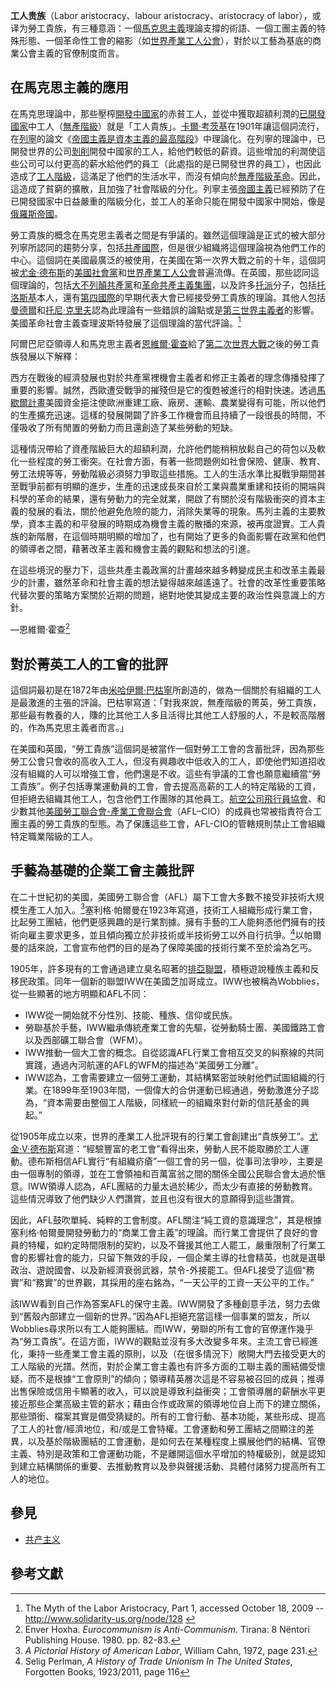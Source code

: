 '''工人贵族'''（Labor aristocracy、labour aristocracy、aristocracy of labor），或译为勞工貴族，有三種意涵：一個[[馬克思主義|馬克思主義]]理論支撐的術語、一個工團主義的特殊形態、一個革命性工會的縮影（如[[世界產業工人公會|世界產業工人公會]]），對於以工藝為基底的商業公會主義的官僚制度而言。

==在馬克思主義的應用==
{{马克思主义}}

在馬克思理論中，那些壓榨[[发展中国家|開發中國家]]的赤貧工人，並從中獲取超額利潤的[[已開發國家|已開發國家]]中工人（[[無產階級|無產階級]]）就是「工人貴族」。[[卡爾·考茨基|卡爾·考茨基]]在1901年讓這個詞流行，在[[列寧|列寧]]的論文《[[帝國主義是資本主義的最高階段|帝國主義是資本主義的最高階段]]》中理論化。在列寧的理論中，已開發世界的公司[[剝削|剝削]]開發中國家的工人，給他們較低的薪資。這些增加的利潤使這些公司可以付更高的薪水給他們的員工（此處指的是已開發世界的員工），也因此造成了[[工人階級|工人階級]]，這滿足了他們的生活水平，而沒有傾向於[[無產階級革命|無產階級革命]]。因此，這造成了貧窮的擴散，且加強了社會階級的分化。列寧主張[[帝國主義|帝國主義]]已經預防了在已開發國家中日益嚴重的階級分化，並工人的革命只能在開發中國家中開始，像是[[俄羅斯帝國|俄羅斯帝國]]。

勞工貴族的概念在馬克思主義者之間是有爭議的。雖然這個理論是正式的被大部分列寧所認同的趨勢分享，包括[[第三国际|共產國際]]，但是很少組織將這個理論視為他們工作的中心。這個詞在美國最廣泛的被使用，在美國在第一次界大戰之前的十年，這個詞被[[尤金·V·德布斯|尤金·德布斯]]的[[美國社會黨|美國社會黨]]和[[世界產業工人公會|世界產業工人公會]]普遍流傳。在英國，那些認同這個理論的，包括[[大不列顛共產黨|大不列顛共產黨]]和[[革命共产主义团体_(英国)|革命共產主義集團]]，以及許多[[托洛茨基主义|托派]]分子，包括[[列夫·达维多维奇·托洛茨基|托洛斯基]]本人，還有[[第四國際|第四國際]]的早期代表大會已經接受勞工貴族的理論。其他人包括[[厄內斯特·曼德爾|曼德爾]]和[[托尼·克里夫|托尼·克里夫]]認為此理論有一些錯誤的論點或是[[第三世界主義|第三世界主義者]]的影響。美國革命社會主義查理波斯特發展了這個理論的當代評論。<ref>The Myth of the Labor Aristocracy, Part 1, accessed October 18, 2009 -- http://www.solidarity-us.org/node/128 {{Wayback|url=http://www.solidarity-us.org/node/128 |date=20170828153323 }}</ref>

阿爾巴尼亞領導人和馬克思主義者[[恩維爾·霍查|恩維爾·霍查]]給了[[第二次世界大戰|第二次世界大戰]]之後的勞工貴族發展以下解釋：

西方在戰後的經濟發展也對於共產黨裡機會主義者和修正主義者的理念傳播發揮了重要的影響。誠然，西歐遭受戰爭的摧殘但是它的復甦被進行的相對快速。透過[[馬歇爾計畫|馬歇爾計畫]]美國資金挹注使歐洲重建工廠、廠房、運輸、農業變得有可能，所以他們的生產擴充迅速。這樣的發展開闢了許多工作機會而且持續了一段很長的時間，不僅吸收了所有閒置的勞動力而且還創造了某些勞動的短缺。

這種情況帶給了資產階級巨大的超額利潤，允許他們能稍稍放鬆自己的荷包以及軟化一些程度的勞工衝突。在社會方面，有著一些問題例如社會保險、健康、教育、勞工法規等等，勞動階級必須努力爭取這些措施。工人的生活水準比擬戰爭期間甚至戰爭前都有明顯的進步，生產的迅速成長來自於工業與農業重建和技術的開端與科學的革命的結果，還有勞動力的完全就業，開啟了有關於沒有階級衝突的資本主義的發展的看法，關於他避免危險的能力，消除失業等的現象。馬列主義的主要教學，資本主義的和平發展的時期成為機會主義的散播的來源，被再度證實。工人貴族的新階層，在這個時期明顯的增加了，也有開始了更多的負面影響在政黨和他們的領導者之間，藉著改革主義和機會主義的觀點和想法的引進。

在這些境況的壓力下，這些共產主義政黨的計畫越來越多轉變成民主和改革主義最少的計畫，雖然革命和社會主義的想法變得越來越遙遠了。社會的改革性重要策略代替次要的策略方案關於近期的問題，絕對地使其變成主要的政治性與意識上的方針。

—恩維爾·霍查<ref>Enver Hoxha. ''Eurocommunism is Anti-Communism''. Tirana: 8 Nëntori Publishing House. 1980. pp. 82-83.</ref>

==對於菁英工人的工會的批評==
這個詞最初是在1872年由[[米哈伊尔·亚历山德罗维奇·巴枯宁|米哈伊爾·巴枯寧]]所創造的，做為一個關於有組織的工人是最激進的主張的評論。巴枯寧寫道：「對我來說，無產階級的菁英，勞工貴族，那些最有教養的人，賺的比其他工人多且活得比其他工人舒服的人，不是較高階層的，作為馬克思主義者而言。」

在美國和英國，“勞工貴族”這個詞是被當作一個對勞工工會的含蓄批評，因為那些勞工公會只會收的高收入工人，但沒有興趣收中低收入的工人，即使他們知道招收沒有組織的人可以增強工會，他們還是不收。這些有爭議的工會也願意繼續當“勞工貴族”。例子包括專業運動員的工會，會去提高高薪的工人的特定階級的工資，但拒絕去組織其他工人，包含他們工作團隊的其他員工。[[航空公司飛行員協會|航空公司飛行員協會]]、{{link-en|演員工會|Screen Actors Guild}}和少數其他[[美國勞工聯合會-產業工會聯合會|美國勞工聯合會-產業工會聯合會]]（AFL–CIO）的成員也常被指責符合工團主義的勞工貴族的型態。為了保護這些工會，AFL-CIO的管轄規則禁止工會組織特定職業階級的工人。

==手藝為基礎的企業工會主義批評==
{{RoughTranslation|en:Labor aristocracy||章節}}
在二十世紀初的美國，美國勞工聯合會（AFL）屬下工會大多數不接受非技術大規模生產工人加入。<ref>''A Pictorial History of American Labor'', William Cahn, 1972, page 231.</ref>塞利格·帕爾曼在1923年寫道，技術工人組織形成行業工會，比起勞工團結，他們更感興趣的是行業割據。擁有手藝的工人能夠憑他們擁有的技術向雇主要求更多，並且傾向獨立於非技術或半技術勞工以外自行抗爭。<ref>Selig Perlman, ''A History of Trade Unionism In The United States'', Forgotten Books, 1923/2011, page 116</ref>以帕爾曼的話來說，工會宣布他們的目的是為了保障美國的技術行業不至於淪為乞丐。

1905年，許多現有的工會通過建立臭名昭著的[[排亞聯盟|排亞聯盟]]，積極遊說種族主義和反移民政策。同年一個新的聯盟IWW在美國芝加哥成立。IWW也被稱為Wobblies，從一些顯著的地方明顯和AFL不同： 

*IWW從一開始就不分性別、技能、種族、信仰或民族。
*勞聯基於手藝，IWW繼承傳統產業工會的先驅，從勞動騎士團、美國鐵路工會以及西部礦工聯合會（WFM）。
*IWW推動一個大工會的概念。自從認識AFL行業工會相互交叉的糾察線的共同實踐，通過內河航運的AFL的WFM的描述為“美國勞工分離”。
*IWW認為，工會需要建立一個勞工運動，其結構緊密並映射他們試圖組織的行業。在1899年至1903年間，一個偉大的合併運動已經通過，勞動激進分子認為，“資本需要由整個工人階級，同樣統一的組織來對付新的信託基金的興起。”

從1905年成立以來，世界的產業工人批評現有的行業工會創建出“貴族勞工”。[[尤金·V·德布斯|尤金·V·德布斯]]寫道：“經驗豐富的老工會”看得出來，勞動人民不能取勝於工人運動。德布斯相信AFL實行“有組織疥瘡”一個工會的另一個，從事司法爭吵，主要是由一個專制的領導，並在工會領袖和百萬富翁之間的關係全國公民聯合會太過於愜意。IWW領導人認為，AFL團結的力量太過於稀少，而太少有直接的勞動教育。這些情況導致了他們缺少人們讚賞，並且也沒有很大的意願得到這些讚賞。

因此，AFL鼓吹單純、純粹的工會制度。AFL關注“純工資的意識理念”，其是根據塞利格·帕爾曼開發勞動力的“商業工會主義”的理論。而行業工會提供了良好的會員的特權，如約定時間限制的契約，以及不聲援其他工人罷工，嚴重限制了行業工會的影響社會的能力，只留下無效的手段，一個企業主導的社會精英，也就是選舉政治、遊說國會、以及新經濟衰弱武器，禁令-外接罷工。但AFL接受了這個“務實”和“務實”的世界觀，其採用的座右銘為，“一天公平的工資一天公平的工作。”

該IWW看到自己作為答案AFL的保守主義。IWW開發了多種創意手法，努力去做到“舊殼內部建立一個新的世界。”因為AFL拒絕充當這樣一個事業的盟友，所以Wobblies尋求所以有工人能夠團結。而IWW，勞聯的所有工會的官僚運作幾乎為“勞工貴族”。在這方面，IWW的觀點並沒有多大改變多年來。主流工會已經進化，秉持一些產業工會主義的原則，以及（在很多情況下）敞開大門去接受更大的工人階級的光譜。然而，對於企業工會主義也有許多方面的工聯主義的團結備受懷疑，而不是根據“工會原則”的傾向；領導精英層次這是不容易被召回的成員；推導出售保險或信用卡顯著的收入，可以說是導致利益衝突；工會領導層的薪酬水平更接近那些企業高級主管的薪水；藉由合作或政黨的領導地位自上而下的建立關係，那些頭銜、檔案其實是備受猜疑的。所有的工會行動、基本功能，某些形成、提高了工人的社會/經濟地位，和/或是工會特權。工會運動和勞工團結之間顯注的差異，以及基於階級團結的工會運動，是如何去在某種程度上擴展他們的結構、官僚主義、特別是政策和工會運動功能，不是離開這個水平增加的特權級別，就是認知到建立結構關係的重要、去推動教育以及參與聲援活動、具體付諸努力提高所有工人的地位。

== 參見 ==
*[[共产主义|共产主义]]

== 參考文獻 ==
{{Reflist}}
{{Communism}}